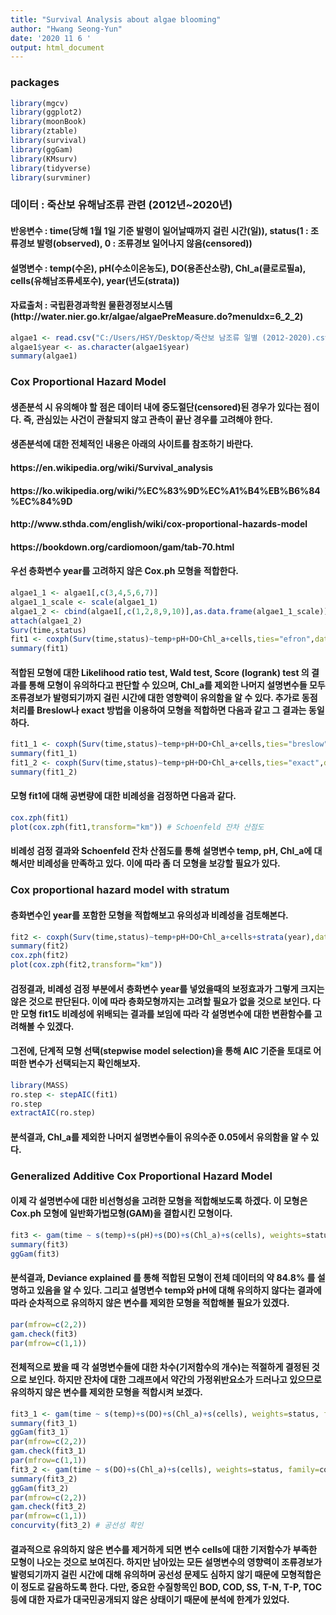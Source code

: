 ```yaml
---
title: "Survival Analysis about algae blooming"
author: "Hwang Seong-Yun"
date: '2020 11 6 '
output: html_document
---
```


### packages

```r
library(mgcv)
library(ggplot2)
library(moonBook)
library(ztable)
library(survival)
library(ggGam)
library(KMsurv)
library(tidyverse)
library(survminer)
```


### 데이터 : 죽산보 유해남조류 관련 (2012년~2020년)

#### 반응변수 : time(당해 1월 1일 기준 발령이 일어날때까지 걸린 시간(일)), status(1 : 조류경보 발령(observed), 0 : 조류경보 일어나지 않음(censored))

#### 설명변수 : temp(수온), pH(수소이온농도), DO(용존산소량), Chl_a(클로로필a), cells(유해남조류세포수), year(년도(strata))

#### 자료출처 : 국립환경과학원 물환경정보시스템 (http://water.nier.go.kr/algae/algaePreMeasure.do?menuIdx=6_2_2) 

```r
algae1 <- read.csv("C:/Users/HSY/Desktop/죽산보 남조류 일별 (2012-2020).csv",sep=",",header=T)
algae1$year <- as.character(algae1$year)
summary(algae1)
```

### Cox Proportional Hazard Model

#### 생존분석 시 유의해야 할 점은 데이터 내에 중도절단(censored)된 경우가 있다는 점이다. 즉, 관심있는 사건이 관찰되지 않고 관측이 끝난 경우를 고려해야 한다. 

#### 생존분석에 대한 전체적인 내용은 아래의 사이트를 참조하기 바란다.

#### https://en.wikipedia.org/wiki/Survival_analysis

#### https://ko.wikipedia.org/wiki/%EC%83%9D%EC%A1%B4%EB%B6%84%EC%84%9D

#### http://www.sthda.com/english/wiki/cox-proportional-hazards-model

#### https://bookdown.org/cardiomoon/gam/tab-70.html

#### 우선 층화변수 year를 고려하지 않은 Cox.ph 모형을 적합한다.

```r
algae1_1 <- algae1[,c(3,4,5,6,7)]
algae1_1_scale <- scale(algae1_1)
algae1_2 <- cbind(algae1[,c(1,2,8,9,10)],as.data.frame(algae1_1_scale)) # 모든 설명변수(year 제외) 표준화
attach(algae1_2)
Surv(time,status)
fit1 <- coxph(Surv(time,status)~temp+pH+DO+Chl_a+cells,ties="efron",data=algae1_2) # Efron 동점처리
summary(fit1)
```

#### 적합된 모형에 대한 Likelihood ratio test, Wald test, Score (logrank) test 의 결과를 통해 모형이 유의하다고 판단할 수 있으며, Chl_a를 제외한 나머지 설명변수들 모두 조류경보가 발령되기까지 걸린 시간에 대한 영향력이 유의함을 알 수 있다. 추가로 동점처리를 Breslow나 exact 방법을 이용하여 모형을 적합하면 다음과 같고 그 결과는 동일하다.

```r
fit1_1 <- coxph(Surv(time,status)~temp+pH+DO+Chl_a+cells,ties="breslow",data=algae1_2) # Breslow 동점처리
summary(fit1_1)
fit1_2 <- coxph(Surv(time,status)~temp+pH+DO+Chl_a+cells,ties="exact",data=algae1_2) # exact 동점처리
summary(fit1_2)
```

#### 모형 fit1에 대해 공변량에 대한 비례성을 검정하면 다음과 같다.

```r
cox.zph(fit1)
plot(cox.zph(fit1,transform="km")) # Schoenfeld 잔차 산점도
```

#### 비례성 검정 결과와 Schoenfeld 잔차 산점도를 통해 설명변수 temp, pH, Chl_a에 대해서만 비례성을 만족하고 있다. 이에 따라 좀 더 모형을 보강할 필요가 있다.

### Cox proportional hazard model with stratum

#### 층화변수인 year를 포함한 모형을 적합해보고 유의성과 비례성을 검토해본다.

```r
fit2 <- coxph(Surv(time,status)~temp+pH+DO+Chl_a+cells+strata(year),data=algae1_2) 
summary(fit2)
cox.zph(fit2)
plot(cox.zph(fit2,transform="km"))
```

#### 검정결과, 비례성 검정 부분에서 층화변수 year를 넣었을때의 보정효과가 그렇게 크지는 않은 것으로 판단된다. 이에 따라 층화모형까지는 고려할 필요가 없을 것으로 보인다. 다만 모형 fit1도 비례성에 위배되는 결과를 보임에 따라 각 설명변수에 대한 변환함수를 고려해볼 수 있겠다.

#### 그전에, 단계적 모형 선택(stepwise model selection)을 통해 AIC 기준을 토대로 어떠한 변수가 선택되는지 확인해보자.

```r
library(MASS)
ro.step <- stepAIC(fit1)
ro.step
extractAIC(ro.step)
```

#### 분석결과, Chl_a를 제외한 나머지 설명변수들이 유의수준 0.05에서 유의함을 알 수 있다.

### Generalized Additive Cox Proportional Hazard Model

#### 이제 각 설명변수에 대한 비선형성을 고려한 모형을 적합해보도록 하겠다. 이 모형은 Cox.ph 모형에 일반화가법모형(GAM)을 결합시킨 모형이다.

```r
fit3 <- gam(time ~ s(temp)+s(pH)+s(DO)+s(Chl_a)+s(cells), weights=status, family=cox.ph, data=algae1_2, method="REML") # 중도절단관련 변수는 weights 에 추가
summary(fit3)
ggGam(fit3)
```

#### 분석결과, Deviance explained 를 통해 적합된 모형이 전체 데이터의 약 84.8% 를 설명하고 있음을 알 수 있다. 그리고 설명변수 temp와 pH에 대해 유의하지 않다는 결과에 따라 순차적으로 유의하지 않은 변수를 제외한 모형을 적합해볼 필요가 있겠다. 

```r
par(mfrow=c(2,2))
gam.check(fit3)
par(mfrow=c(1,1))
```

#### 전체적으로 봤을 때 각 설명변수들에 대한 차수(기저함수의 개수)는 적절하게 결정된 것으로 보인다. 하지만 잔차에 대한 그래프에서 약간의 가정위반요소가 드러나고 있으므로 유의하지 않은 변수를 제외한 모형을 적합시켜 보겠다.

```r
fit3_1 <- gam(time ~ s(temp)+s(DO)+s(Chl_a)+s(cells), weights=status, family=cox.ph, data=algae1_2, method="REML") # pH 제외
summary(fit3_1)
ggGam(fit3_1)
par(mfrow=c(2,2))
gam.check(fit3_1)
par(mfrow=c(1,1))
fit3_2 <- gam(time ~ s(DO)+s(Chl_a)+s(cells), weights=status, family=cox.ph, data=algae1_2, method="REML") # pH, temp 제외
summary(fit3_2)
ggGam(fit3_2)
par(mfrow=c(2,2))
gam.check(fit3_2)
par(mfrow=c(1,1))
concurvity(fit3_2) # 공선성 확인
```

#### 결과적으로 유의하지 않은 변수를 제거하게 되면 변수 cells에 대한 기저함수가 부족한 모형이 나오는 것으로 보여진다. 하지만 남아있는 모든 설명변수의 영향력이 조류경보가 발령되기까지 걸린 시간에 대해 유의하며 공선성 문제도 심하지 않기 때문에 모형적합은 이 정도로 갈음하도록 한다. 다만, 중요한 수질항목인 BOD, COD, SS, T-N, T-P, TOC 등에 대한 자료가 대국민공개되지 않은 상태이기 때문에 분석에 한계가 있었다.


